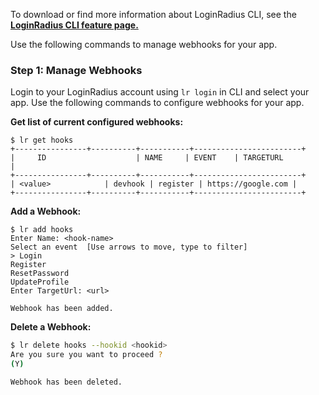 To download or find more information about LoginRadius CLI, see the **<a href="https://www.loginradius.com/open-source/cli/" target="_blank">LoginRadius CLI feature page.</a>**

Use the following commands to manage webhooks for your app. 

### Step 1: Manage Webhooks

Login to your LoginRadius account using `lr login` in CLI and select your app. Use the following commands to configure webhooks for your app.

**Get list of current configured webhooks:**

```shell
$ lr get hooks
+----------------+----------+-----------+------------------------+
|     ID                    | NAME     | EVENT    | TARGETURL               |
+----------------+----------+-----------+------------------------+
| <value>            | devhook | register | https://google.com |
+----------------+----------+-----------+------------------------+
```

**Add a Webhook:**
```shell
$ lr add hooks
Enter Name: <hook-name>
Select an event  [Use arrows to move, type to filter]
> Login
Register
ResetPassword
UpdateProfile
Enter TargetUrl: <url>

Webhook has been added.
```

**Delete a Webhook:**
```sh
$ lr delete hooks --hookid <hookid>
Are you sure you want to proceed ?
(Y)

Webhook has been deleted.
```